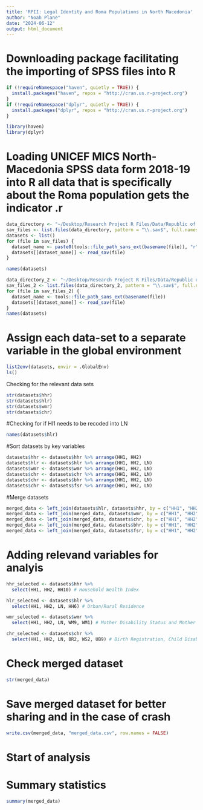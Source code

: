 ```yaml
---
title: 'RPII: Legal Identity and Roma Populations in North Macedonia'
author: "Noah Plane"
date: "2024-06-12"
output: html_document
---
```


# Downloading package facilitating the importing of SPSS files into R

```r
if (!requireNamespace("haven", quietly = TRUE)) {
  install.packages("haven", repos = "http://cran.us.r-project.org")
}
if (!requireNamespace("dplyr", quietly = TRUE)) {
  install.packages("dplyr", repos = "http://cran.us.r-project.org")
}

library(haven)
library(dplyr)
```


# Loading UNICEF MICS North-Macedonia SPSS data form 2018-19 into R all data that is specifically about the Roma population gets the indicator .r

```r
data_directory <- "~/Desktop/Research Project R Files/Data/Republic of North Macedonia (Roma Settlements) MICS6 SPSS Datasets"
sav_files <- list.files(data_directory, pattern = "\\.sav$", full.names = TRUE)
datasets <- list()
for (file in sav_files) {
  dataset_name <- paste0(tools::file_path_sans_ext(basename(file)), "r") 
  datasets[[dataset_name]] <- read_sav(file)
}

names(datasets)

data_directory_2 <- "~/Desktop/Research Project R Files/Data/Republic of North Macedonia MICS6 SPSS Datasets"
sav_files_2 <- list.files(data_directory_2, pattern = "\\.sav$", full.names = TRUE)
for (file in sav_files_2) {
  dataset_name <- tools::file_path_sans_ext(basename(file)) 
  datasets[[dataset_name]] <- read_sav(file)
}
names(datasets)
```

# Assign each data-set to a separate variable in the global environment

```r
list2env(datasets, envir = .GlobalEnv)
ls()
```

Checking for the relevant data sets 
```r
str(datasets$hhr)
str(datasets$hlr)
str(datasets$wmr)
str(datasets$chr)

```


#Checking for if Hl1 needs to be recoded into LN 

```r
names(datasets$hlr)
```
#Sort datasets by key variables

```r
datasets$hhr <- datasets$hhr %>% arrange(HH1, HH2)
datasets$hlr <- datasets$hlr %>% arrange(HH1, HH2, LN)
datasets$wmr <- datasets$wmr %>% arrange(HH1, HH2, LN)
datasets$chr <- datasets$chr %>% arrange(HH1, HH2, LN)
datasets$chr <- datasets$bhr %>% arrange(HH1, HH2, LN)
datasets$chr <- datasets$fsr %>% arrange(HH1, HH2, LN)
```

#Merge datasets
```r
merged_data <- left_join(datasets$hlr, datasets$hhr, by = c("HH1", "HH2"))
merged_data <- left_join(merged_data, datasets$wmr, by = c("HH1", "HH2", "LN"))
merged_data <- left_join(merged_data, datasets$chr, by = c("HH1", "HH2", "LN"))
merged_data <- left_join(merged_data, datasets$bhr, by = c("HH1", "HH2", "LN"))
merged_data <- left_join(merged_data, datasets$fsr, by = c("HH1", "HH2", "LN"))
```


# Adding relevand variables for analyis
```r
hhr_selected <- datasets$hhr %>%
  select(HH1, HH2, HH10) # Household Wealth Index

hlr_selected <- datasets$hlr %>%
  select(HH1, HH2, LN, HH6) # Urban/Rural Residence

wmr_selected <- datasets$wmr %>%
  select(HH1, HH2, LN, WM9, WM1) # Mother Disability Status and Mother's Education Level

chr_selected <- datasets$chr %>%
  select(HH1, HH2, LN, BR2, WS2, UB9) # Birth Registration, Child Disability Status, and Health Insurance Coverage

```





# Check merged dataset

```r
str(merged_data)
```

# Save merged dataset for better sharing and in the case of crash
```r
write.csv(merged_data, "merged_data.csv", row.names = FALSE)
```






# Start of analysis
# Summary statistics
```r
summary(merged_data)
```

